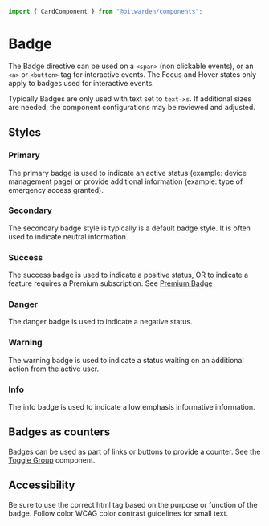 

<Meta of={stories} />

```ts
import { CardComponent } from "@bitwarden/components";
```

# Badge

The Badge directive can be used on a `<span>` (non clickable events), or an `<a>` or `<button>` tag
for interactive events. The Focus and Hover states only apply to badges used for interactive events.

Typically Badges are only used with text set to `text-xs`. If additional sizes are needed, the
component configurations may be reviewed and adjusted.

<Primary />
<Controls />

## Styles

### Primary

The primary badge is used to indicate an active status (example: device management page) or provide
additional information (example: type of emergency access granted).

<Story of={stories.Primary} />

### Secondary

The secondary badge style is typically is a default badge style. It is often used to indicate
neutral information.

<Story of={stories.Secondary} />

### Success

The success badge is used to indicate a positive status, OR to indicate a feature requires a Premium
subscription. See [Premium Badge](?path=/docs/web-premium-badge--docs)

<Story of={stories.Success} />

### Danger

The danger badge is used to indicate a negative status.

<Story of={stories.Danger} />

### Warning

The warning badge is used to indicate a status waiting on an additional action from the active user.

<Story of={stories.Warning} />

### Info

The info badge is used to indicate a low emphasis informative information.

<Story of={stories.Info} />

## Badges as counters

Badges can be used as part of links or buttons to provide a counter. See the
[Toggle Group](?path=/docs/component-library-toggle-group--docs) component.

## Accessibility

Be sure to use the correct html tag based on the purpose or function of the badge. Follow color WCAG
color contrast guidelines for small text.
